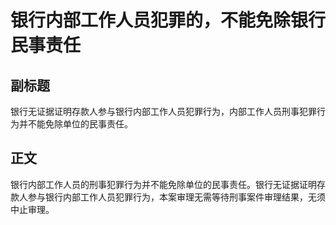 # 银行内部工作人员犯罪的，不能免除银行民事责任
## 副标题
银行无证据证明存款人参与银行内部工作人员犯罪行为，内部工作人员刑事犯罪行为并不能免除单位的民事责任。
## 正文
银行内部工作人员的刑事犯罪行为并不能免除单位的民事责任。银行无证据证明存款人参与银行内部工作人员犯罪行为，本案审理无需等待刑事案件审理结果，无须中止审理。